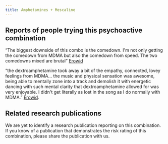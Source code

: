 ---
title: Amphetamines + Mescaline
---
## Reports of people trying this psychoactive combination

“The biggest downside of this combo is the comedown. I'm not only getting the comedown from MDMA but also the comedown from speed. The two comedowns mixed are brutal” [Erowid](https://erowid.org/experiences/exp.php?ID=100413)

“the dextroamphetamine took away a bit of the empathy, connected, lovey feelings from MDMA… the music and physical sensation was awesome, being able to mentally zone into a track and demolish it with energetic dancing with such mental clarity that dextroamphetamine allowed for was very enjoyable. I didn't get literally as lost in the song as I do normally with MDMA.” [Erowid](https://erowid.org/experiences/exp.php?ID=116427).

## Related research publications

We are yet to identify a research publication reporting on this combination. If you know of a publication that demonstrates the risk rating of this combination, please share the publication with us.

